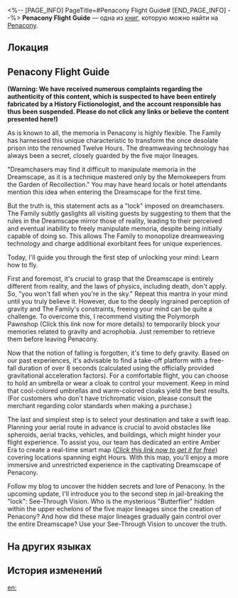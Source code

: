 <%-- [PAGE_INFO]
PageTitle=#Penacony Flight Guide#
[END_PAGE_INFO] --%>
{{Дополнить}}
{{Книга Инфобокс
|id           = 345
|partIds      = 190602
|Название     = 
|Изображение  = Предмет Книга Пенакония.png
|Мир          = Penacony
|Томов        = 1
|Автор        = <!--нужно добавить-->
|Описание     = A training guide that teaches you how to fly in Penacony.
|Том1         = {{tx}}
|Источник1    = {{tx|Отсутствует источник}}
|Персонажи    = 
|Фракции      = Garden of Recollection; History Fictionologists; Penacony; The Family
}}
'''Penacony Flight Guide''' — одна из [[Книги|книг]], которую можно найти на [[Penacony]].

==Локация==
{{Отметка карты|<!--название карты-->|<!--id отметки-->}}

==Penacony Flight Guide==
'''(Warning: We have received numerous complaints regarding the authenticity of this content, which is suspected to have been entirely fabricated by a History Fictionologist, and the account responsible has thus been suspended. Please do not click any links or believe the content presented here!)'''

As is known to all, the memoria in Penacony is highly flexible. The Family has harnessed this unique characteristic to transform the once desolate prison into the renowned Twelve Hours. The dreamweaving technology has always been a secret, closely guarded by the five major lineages.

"Dreamchasers may find it difficult to manipulate memoria in the Dreamscape, as it is a technique mastered only by the Memokeepers from the Garden of Recollection." You may have heard locals or hotel attendants mention this idea when entering the Dreamscape for the first time.

But the truth is, this statement acts as a "lock" imposed on dreamchasers. The Family subtly gaslights all visiting guests by suggesting to them that the rules in the Dreamscape mirror those of reality, leading to their perceived and eventual inability to freely manipulate memoria, despite being initially capable of doing so. This allows The Family to monopolize dreamweaving technology and charge additional exorbitant fees for unique experiences.

Today, I'll guide you through the first step of unlocking your mind: Learn how to fly.

First and foremost, it's crucial to grasp that the Dreamscape is entirely different from reality, and the laws of physics, including death, don't apply. So, "you won't fall when you're in the sky." Repeat this mantra in your mind until you truly believe it. However, due to the deeply ingrained perception of gravity and The Family's constraints, freeing your mind can be quite a challenge. To overcome this, I recommend visiting the Polymorph Pawnshop (Click this ''link'' now for more details) to temporarily block your memories related to gravity and acrophobia. Just remember to retrieve them before leaving Penacony.

Now that the notion of falling is forgotten, it's time to defy gravity. Based on our past experiences, it's advisable to find a take-off platform with a free-fall duration of over 8 seconds (calculated using the officially provided gravitational acceleration factors). For a comfortable flight, you can choose to hold an umbrella or wear a cloak to control your movement. Keep in mind that cool-colored umbrellas and warm-colored cloaks yield the best results. (For customers who don't have trichromatic vision, please consult the merchant regarding color standards when making a purchase.)

The last and simplest step is to select your destination and take a swift leap. Planning your aerial route in advance is crucial to avoid obstacles like spheroids, aerial tracks, vehicles, and buildings, which might hinder your flight experience. To assist you, our team has dedicated an entire Amber Era to create a real-time smart map (''<u>Click this link now to get it for free</u>'') covering locations spanning eight Hours. With this map, you'll enjoy a more immersive and unrestricted experience in the captivating Dreamscape of Penacony.

Follow my blog to uncover the hidden secrets and lore of Penacony. In the upcoming update, I'll introduce you to the second step in jail-breaking the "lock": See-Through Vision. Who is the mysterious "Butterflier" hidden within the upper echelons of the five major lineages since the creation of Penacony? And how did these major lineages gradually gain control over the entire Dreamscape? Use your See-Through Vision to uncover the truth.

==На других языках==
{{На других языках
|en   = Penacony Flight Guide
|zhs  = 匹诺康尼飞行指南
|zht  = 匹諾康尼飛行指南
|ja   = ピノコニー飛行ガイド
|ko   = 페나코니 비행 가이드
|es   = Guía de vuelo de Colonipenal
|fr   = Guide de vol à Penacony
|ru   = Лётное пособие
|th   = คู่มือการบินแห่ง Penacony
|vi   = Hướng Dẫn Bay Ở Penacony
|de   = Penacony-Fluganleitung
|id   = Panduan Terbang Penacony
|pt   = Guia de Voo de Penacony
}}

==История изменений==
{{История изменений|3.5}}

[[en:]]